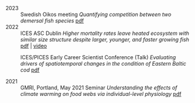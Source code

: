 2023
:   Swedish Oikos meeting
*Quantifying competition between two demersal fish species* [pdf](Lindmark_etal_Oikos23.pdf)

2022
:   ICES ASC Dublin
*Higher mortality rates leave heated ecosystem with similar size structure despite larger, younger, and faster growing fish*
[pdf](Session_J_ASC_Lindmark.pdf) | [video](Lindmark_J_presentation.mp4)

:   ICES/PICES Early Career Scientist Conference (Talk)
*Evaluating drivers of spatiotemporal changes in the condition of Eastern Baltic cod* [pdf](1D_Lindmark.pdf)

2021
:   GMRI, Portland, May 2021 Seminar *Understanding the effects of climate warming on food webs via individual-level physiology*
[pdf](Lindmark_ GMRI_Portland_21.05.19)